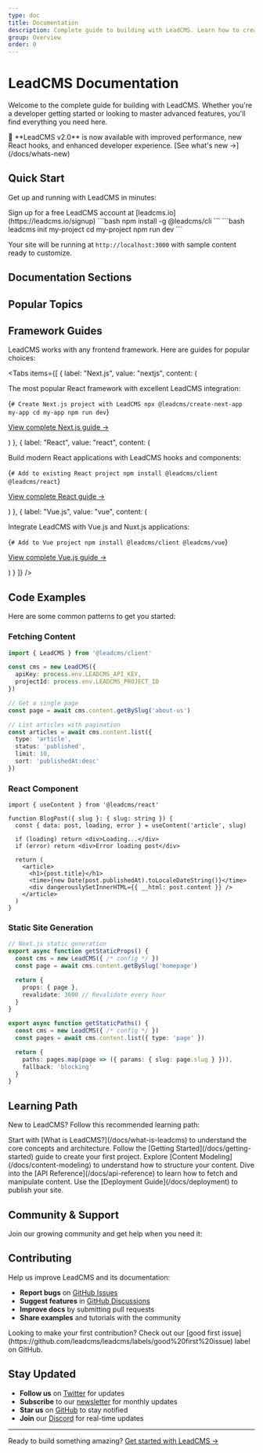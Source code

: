 ```yaml
---
type: doc
title: Documentation
description: Complete guide to building with LeadCMS. Learn how to create, manage, and deliver content with our modern headless CMS.
group: Overview
order: 0
---
```


# LeadCMS Documentation

Welcome to the complete guide for building with LeadCMS. Whether you're a developer getting started or looking to master advanced features, you'll find everything you need here.

<Callout type="info" title="What's New">
🚀 **LeadCMS v2.0** is now available with improved performance, new React hooks, and enhanced developer experience. [See what's new →](/docs/whats-new)
</Callout>

## Quick Start

Get up and running with LeadCMS in minutes:

<Steps>
  <Step title="Create Account">
    Sign up for a free LeadCMS account at [leadcms.io](https://leadcms.io/signup)
  </Step>
  <Step title="Install CLI">
    ```bash
    npm install -g @leadcms/cli
    ```
  </Step>
  <Step title="Create Project">
    ```bash
    leadcms init my-project
    cd my-project
    npm run dev
    ```
  </Step>
</Steps>

Your site will be running at `http://localhost:3000` with sample content ready to customize.

## Documentation Sections

<FeatureGrid columns={2}>
  <FeatureCard
    title="Getting Started"
    description="New to LeadCMS? Start here with our step-by-step guides and tutorials."
    href="/docs/getting-started"
  />
  <FeatureCard
    title="Installation"
    description="Detailed setup instructions for different frameworks and environments."
    href="/docs/installation"
  />
  <FeatureCard
    title="API Reference"
    description="Complete API documentation with examples for REST and GraphQL APIs."
    href="/docs/api-reference"
  />
  <FeatureCard
    title="Architecture"
    description="Deep dive into LeadCMS architecture and technical design decisions."
    href="/docs/architecture"
  />
</FeatureGrid>

## Popular Topics

<FeatureGrid columns={3}>
  <FeatureCard
    title="Content Modeling"
    description="Define custom content types and relationships"
    href="/docs/content-modeling"
  />
  <FeatureCard
    title="Media Management"
    description="Upload, transform, and deliver media assets"
    href="/docs/media"
  />
  <FeatureCard
    title="Deployment"
    description="Deploy to production with various hosting providers"
    href="/docs/deployment"
  />
  <FeatureCard
    title="Webhooks"
    description="Real-time notifications and integrations"
    href="/docs/webhooks"
  />
  <FeatureCard
    title="Performance"
    description="Optimize your site for speed and scalability"
    href="/docs/performance"
  />
  <FeatureCard
    title="Security"
    description="Best practices for secure implementations"
    href="/docs/security"
  />
</FeatureGrid>

## Framework Guides

LeadCMS works with any frontend framework. Here are guides for popular choices:

<Tabs items={[
  {
    label: "Next.js",
    value: "nextjs",
    content: (
      <div>
        <p>The most popular React framework with excellent LeadCMS integration:</p>
        <CodeBlock language="bash">
{`# Create Next.js project with LeadCMS
npx @leadcms/create-next-app my-app
cd my-app
npm run dev`}
        </CodeBlock>
        <p><a href="/docs/frameworks/nextjs">View complete Next.js guide →</a></p>
      </div>
    )
  },
  {
    label: "React",
    value: "react",
    content: (
      <div>
        <p>Build modern React applications with LeadCMS hooks and components:</p>
        <CodeBlock language="bash">
{`# Add to existing React project
npm install @leadcms/client @leadcms/react`}
        </CodeBlock>
        <p><a href="/docs/frameworks/react">View complete React guide →</a></p>
      </div>
    )
  },
  {
    label: "Vue.js",
    value: "vue",
    content: (
      <div>
        <p>Integrate LeadCMS with Vue.js and Nuxt.js applications:</p>
        <CodeBlock language="bash">
{`# Add to Vue project
npm install @leadcms/client @leadcms/vue`}
        </CodeBlock>
        <p><a href="/docs/frameworks/vue">View complete Vue.js guide →</a></p>
      </div>
    )
  }
]} />

## Code Examples

Here are some common patterns to get you started:

### Fetching Content

```typescript
import { LeadCMS } from '@leadcms/client'

const cms = new LeadCMS({
  apiKey: process.env.LEADCMS_API_KEY,
  projectId: process.env.LEADCMS_PROJECT_ID
})

// Get a single page
const page = await cms.content.getBySlug('about-us')

// List articles with pagination
const articles = await cms.content.list({
  type: 'article',
  status: 'published',
  limit: 10,
  sort: 'publishedAt:desc'
})
```

### React Component

```tsx
import { useContent } from '@leadcms/react'

function BlogPost({ slug }: { slug: string }) {
  const { data: post, loading, error } = useContent('article', slug)

  if (loading) return <div>Loading...</div>
  if (error) return <div>Error loading post</div>

  return (
    <article>
      <h1>{post.title}</h1>
      <time>{new Date(post.publishedAt).toLocaleDateString()}</time>
      <div dangerouslySetInnerHTML={{ __html: post.content }} />
    </article>
  )
}
```

### Static Site Generation

```typescript
// Next.js static generation
export async function getStaticProps() {
  const cms = new LeadCMS({ /* config */ })
  const page = await cms.content.getBySlug('homepage')

  return {
    props: { page },
    revalidate: 3600 // Revalidate every hour
  }
}

export async function getStaticPaths() {
  const cms = new LeadCMS({ /* config */ })
  const pages = await cms.content.list({ type: 'page' })

  return {
    paths: pages.map(page => ({ params: { slug: page.slug } })),
    fallback: 'blocking'
  }
}
```

## Learning Path

New to LeadCMS? Follow this recommended learning path:

<Steps>
  <Step title="Understand the Basics">
    Start with [What is LeadCMS?](/docs/what-is-leadcms) to understand the core concepts and architecture.
  </Step>
  <Step title="Set Up Your Environment">
    Follow the [Getting Started](/docs/getting-started) guide to create your first project.
  </Step>
  <Step title="Learn Content Management">
    Explore [Content Modeling](/docs/content-modeling) to understand how to structure your content.
  </Step>
  <Step title="Master the APIs">
    Dive into the [API Reference](/docs/api-reference) to learn how to fetch and manipulate content.
  </Step>
  <Step title="Deploy to Production">
    Use the [Deployment Guide](/docs/deployment) to publish your site.
  </Step>
</Steps>

## Community & Support

Join our growing community and get help when you need it:

<FeatureGrid columns={2}>
  <FeatureCard
    title="Discord Community"
    description="Join 5,000+ developers building with LeadCMS"
    href="https://discord.gg/leadcms"
  />
  <FeatureCard
    title="GitHub Discussions"
    description="Ask questions and share knowledge"
    href="https://github.com/leadcms/leadcms/discussions"
  />
  <FeatureCard
    title="Email Support"
    description="Get help from our support team"
    href="mailto:support@leadcms.io"
  />
  <FeatureCard
    title="Office Hours"
    description="Weekly live Q&A sessions with the team"
    href="/docs/office-hours"
  />
</FeatureGrid>

## Contributing

Help us improve LeadCMS and its documentation:

- **Report bugs** on [GitHub Issues](https://github.com/leadcms/leadcms/issues)
- **Suggest features** in [GitHub Discussions](https://github.com/leadcms/leadcms/discussions)
- **Improve docs** by submitting pull requests
- **Share examples** and tutorials with the community

<Callout type="tip" title="First Contribution">
Looking to make your first contribution? Check out our [good first issue](https://github.com/leadcms/leadcms/labels/good%20first%20issue) label on GitHub.
</Callout>

## Stay Updated

- **Follow us** on [Twitter](https://twitter.com/leadcms) for updates
- **Subscribe** to our [newsletter](https://leadcms.io/newsletter) for monthly updates
- **Star us** on [GitHub](https://github.com/leadcms/leadcms) to stay notified
- **Join** our [Discord](https://discord.gg/leadcms) for real-time updates

---

Ready to build something amazing? [Get started with LeadCMS →](/docs/getting-started)
